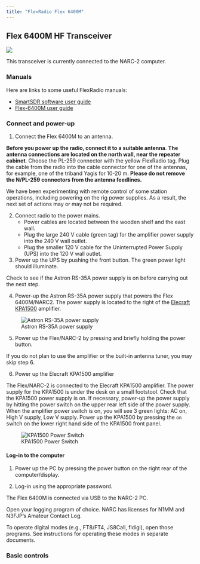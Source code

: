 ```yaml
---
title: "FlexRadio Flex 6400M"
---
```


## Flex 6400M HF Transceiver

![](include/img/flex-6400M.jpg)

This transceiver is currently connected to the NARC-2 computer.

### Manuals

Here are links to some useful FlexRadio manuals:

- [SmartSDR software user guide](include/pdf/SmartSDR-software-user-guide.pdf)
- [Flex-6400M user guide](include/pdf/FLEX-6400M-and-FLEX-6600M-User-Guide-v3.x.pdf)

### Connect and power-up

1. Connect the Flex 6400M to an antenna.

**Before you power up the radio, connect it to a suitable antenna**.
**The antenna connections are located on the north wall, near the repeater cabinet**.
Choose the PL-259 connector with the <span color="yellow">yellow</span> FlexRadio tag.
Plug the cable from the radio into the cable connector for one of the antennas, for example, one of the triband Yagis for 10-20 m.
**Please do not remove the N/PL-259 connectors from the antenna feedlines.**

::: {.callout-note}

We have been experimenting with remote control of some station operations, including powering on the rig power supplies.
As a result, the next set of actions may or may not be required.

:::

2. Connect radio to the power mains.
    - Power cables are located between the wooden shelf and the east wall.
    - Plug the large 240 V cable (green tag) for the amplifier power supply into the 240 V wall outlet.
    - Plug the smaller 120 V cable for the Uninterrupted Power Supply (UPS) into the 120 V wall outlet.

3. Power up the UPS by pushing the front button. The green power light should illuminate.

::: {.callout-note}

Check to see if the Astron RS-35A power supply is on before carrying out the next step.

:::

4. Power-up the Astron RS-35A power supply that powers the Flex 6400M/NARC2. The power supply is located to the right of the [Elecraft KPA1500](KPA1500.qmd) amplifier.

![Astron RS-35A power supply](include/img/astron-rs-35a.png)

5. Power up the Flex/NARC-2 by pressing and briefly holding the power button.


::: {.callout-note}

If you do not plan to use the amplifier or the built-in antenna tuner, you may skip step 6.

:::

6. Power up the Elecraft KPA1500 amplifier

The Flex/NARC-2 is connected to the Elecraft KPA1500 amplifier. 
The power supply for the KPA1500 is under the desk on a small footstool. 
Check that the KPA1500 power supply is on. 
If necessary, power-up the power supply by hitting the power switch on the upper rear left side of the power supply. When the amplifier power switch is on, you will see 3 green lights: AC on, High V supply, Low V supply.
Power up the KPA1500 by pressing the `on` switch on the lower right hand side of the KPA1500 front panel.

![KPA1500 Power Switch](include/img/kpa1500-power-switch.png)

#### Log-in to the computer

1. Power up the PC by pressing the power button on the right rear of the computer/display.

2. Log-in using the appropriate password.

The Flex 6400M is connected via USB to the NARC-2 PC.

Open your logging program of choice. 
NARC has licenses for N1MM and N3FJP's Amateur Contact Log.

To operate digital modes (e.g., FT8/FT4, JS8Call, fldigi), open those programs. 
See instructions for operating these modes in separate documents.

### Basic controls
